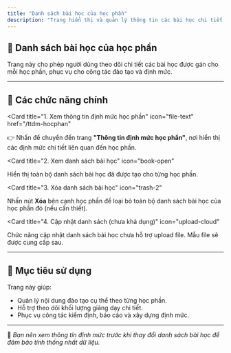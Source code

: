 ```yaml
---
title: "Danh sách bài học của học phần"
description: "Trang hiển thị và quản lý thông tin các bài học chi tiết thuộc từng học phần trong hệ thống FMedu."
---
```


## 📘 Danh sách bài học của học phần

Trang này cho phép người dùng theo dõi chi tiết các bài học được gán cho mỗi học phần, phục vụ cho công tác đào tạo và định mức.

---

## 📌 Các chức năng chính

<CardGroup cols="2">

<Card
  title="1. Xem thông tin định mức học phần"
  icon="file-text"
  href="/ttdm-hocphan"
>
  👉 Nhấn để chuyển đến trang **"Thông tin định mức học phần"**, nơi hiển thị các định mức chi tiết liên quan đến học phần.
</Card>

<Card
  title="2. Xem danh sách bài học"
  icon="book-open"
>
  Hiển thị toàn bộ danh sách bài học đã được tạo cho từng học phần.
</Card>

<Card
  title="3. Xóa danh sách bài học"
  icon="trash-2"
>
  Nhấn nút **Xóa** bên cạnh học phần để loại bỏ toàn bộ danh sách bài học của học phần đó (nếu cần thiết).
</Card>

<Card
  title="4. Cập nhật danh sách (chưa khả dụng)"
  icon="upload-cloud"
>
  Chức năng cập nhật danh sách bài học chưa hỗ trợ upload file. Mẫu file sẽ được cung cấp sau.
</Card>

</CardGroup>


---

## 🎯 Mục tiêu sử dụng

Trang này giúp:

- Quản lý nội dung đào tạo cụ thể theo từng học phần.
- Hỗ trợ theo dõi khối lượng giảng dạy chi tiết.
- Phục vụ công tác kiểm định, báo cáo và xây dựng định mức.

---

📍 *Bạn nên xem thông tin định mức trước khi thay đổi danh sách bài học để đảm bảo tính thống nhất dữ liệu.*
